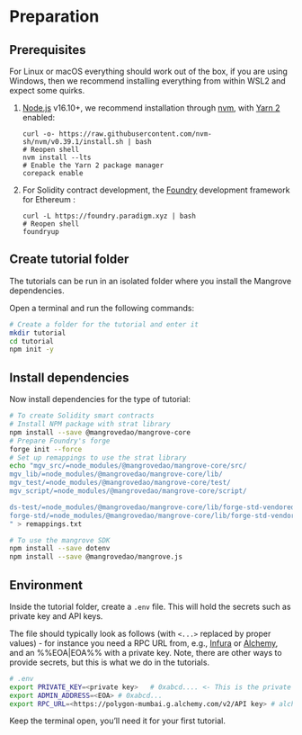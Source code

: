 # Preparation

## Prerequisites

For Linux or macOS everything should work out of the box, if you are using Windows, then we recommend installing everything from within WSL2 and expect some quirks.

1. [Node.js](https://nodejs.org/en/) v16.10+, we recommend installation through [nvm](https://github.com/nvm-sh/nvm#installing-and-updating), with [Yarn 2](https://yarnpkg.com/getting-started/install) enabled:

    ```shell
    curl -o- https://raw.githubusercontent.com/nvm-sh/nvm/v0.39.1/install.sh | bash
    # Reopen shell
    nvm install --lts
    # Enable the Yarn 2 package manager
    corepack enable
    ```

2. For Solidity contract development, the [Foundry](https://book.getfoundry.sh/getting-started/installation.html) development framework for Ethereum :

    ```shell
    curl -L https://foundry.paradigm.xyz | bash
    # Reopen shell
    foundryup
    ```

## Create tutorial folder

The tutorials can be run in an isolated folder where you install the Mangrove dependencies.

Open a terminal and run the following commands:

```bash
# Create a folder for the tutorial and enter it
mkdir tutorial
cd tutorial
npm init -y
```

## Install dependencies

Now install dependencies for the type of tutorial:


<Tabs>
<TabItem value="solidity" label="Solidity" default>

```bash
# To create Solidity smart contracts
# Install NPM package with strat library
npm install --save @mangrovedao/mangrove-core
# Prepare Foundry's forge
forge init --force
# Set up remappings to use the strat library
echo "mgv_src/=node_modules/@mangrovedao/mangrove-core/src/
mgv_lib/=node_modules/@mangrovedao/mangrove-core/lib/
mgv_test/=node_modules/@mangrovedao/mangrove-core/test/
mgv_script/=node_modules/@mangrovedao/mangrove-core/script/

ds-test/=node_modules/@mangrovedao/mangrove-core/lib/forge-std-vendored/lib/ds-test/src/
forge-std/=node_modules/@mangrovedao/mangrove-core/lib/forge-std-vendored/src/
" > remappings.txt
```

</TabItem>
<TabItem value="mangrovesdk" label="Mangrove SDK">

```bash
# To use the mangrove SDK
npm install --save dotenv
npm install --save @mangrovedao/mangrove.js
```

</TabItem>
</Tabs>

## Environment

Inside the tutorial folder, create a `.env` file. This will hold the secrets such as private key and API keys.

The file should typically look as follows (with `<...>` replaced by proper values) - for instance you need a RPC URL from, e.g., [Infura](https://infura.io/) or [Alchemy](https://www.alchemy.com/), and an %%EOA|EOA%% with a private key. Note, there are other ways to provide secrets, but this is what we do in the tutorials.

```bash
# .env
export PRIVATE_KEY=<private key>   # 0xabcd.... <- This is the private key you'll be using in the tutorial - a test key for the Polygon Mumbai network
export ADMIN_ADDRESS=<EOA> # 0xabcd...
export RPC_URL=<https://polygon-mumbai.g.alchemy.com/v2/API key> # alchemy or infura node url for Polygon Mumbai
```

Keep the terminal open, you’ll need it for your first tutorial.
